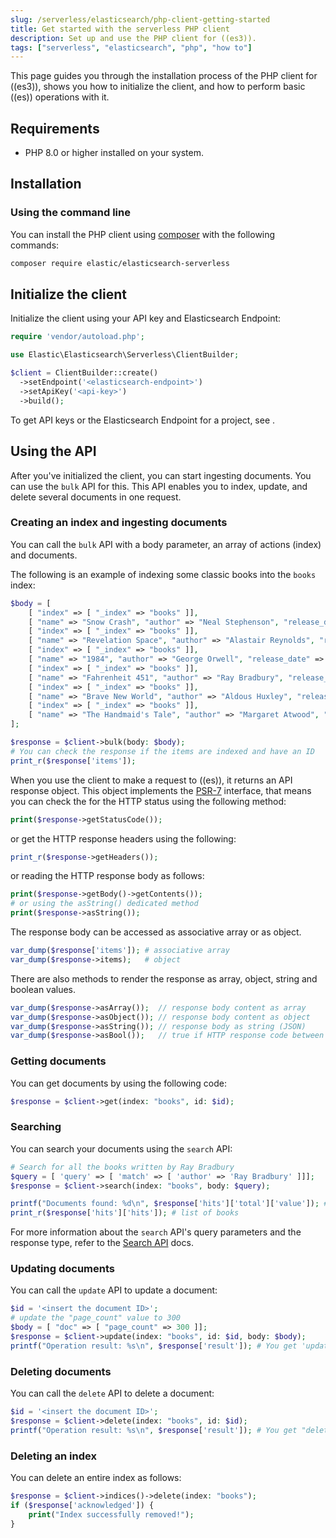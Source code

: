 ```yaml
---
slug: /serverless/elasticsearch/php-client-getting-started
title: Get started with the serverless PHP client
description: Set up and use the PHP client for ((es3)).
tags: ["serverless", "elasticsearch", "php", "how to"]
---
```


<DocBadge template="technical preview" />
This page guides you through the installation process of the
PHP client for ((es3)), shows you how to initialize the client, and how to perform basic
((es)) operations with it.

## Requirements

- PHP 8.0 or higher installed on your system.

## Installation

### Using the command line

You can install the PHP client using
[composer](https://getcomposer.org/) with the following commands:

```bash
composer require elastic/elasticsearch-serverless
```

## Initialize the client

Initialize the client using your API key and Elasticsearch Endpoint:

```php
require 'vendor/autoload.php';

use Elastic\Elasticsearch\Serverless\ClientBuilder;

$client = ClientBuilder::create()
  ->setEndpoint('<elasticsearch-endpoint>')
  ->setApiKey('<api-key>')
  ->build();
```

To get API keys or the Elasticsearch Endpoint for a project, see <DocLink slug="/serverless/elasticsearch/get-started" />.

## Using the API

After you've initialized the client, you can start ingesting documents. You can
use the `bulk` API for this. This API enables you to index, update, and delete
several documents in one request.

### Creating an index and ingesting documents

You can call the `bulk` API with a body parameter, an array of actions (index)
and documents.

The following is an example of indexing some classic books into the `books`
index:

```php
$body = [
    [ "index" => [ "_index" => "books" ]],
    [ "name" => "Snow Crash", "author" => "Neal Stephenson", "release_date" => "1992-06-01", "page_count" => 470],
    [ "index" => [ "_index" => "books" ]],
    [ "name" => "Revelation Space", "author" => "Alastair Reynolds", "release_date" => "2000-03-15", "page_count" => 585],
    [ "index" => [ "_index" => "books" ]],
    [ "name" => "1984", "author" => "George Orwell", "release_date" => "1949-06-08", "page_count" => 328],
    [ "index" => [ "_index" => "books" ]],
    [ "name" => "Fahrenheit 451", "author" => "Ray Bradbury", "release_date" => "1953-10-15", "page_count" => 227],
    [ "index" => [ "_index" => "books" ]],
    [ "name" => "Brave New World", "author" => "Aldous Huxley", "release_date" => "1932-06-01", "page_count" => 268],
    [ "index" => [ "_index" => "books" ]],
    [ "name" => "The Handmaid's Tale", "author" => "Margaret Atwood", "release_date" => "1985-06-01", "page_count" => 311]
];

$response = $client->bulk(body: $body);
# You can check the response if the items are indexed and have an ID
print_r($response['items']);
```

When you use the client to make a request to ((es)), it returns an API response
object. This object implements the [PSR-7](https://www.php-fig.org/psr/psr-7/)
interface, that means you can check the for the HTTP status using the following
method:

```php
print($response->getStatusCode());
```

or get the HTTP response headers using the following:

```php
print_r($response->getHeaders());
```

or reading the HTTP response body as follows:

```php
print($response->getBody()->getContents());
# or using the asString() dedicated method
print($response->asString());
```

The response body can be accessed as associative array or as object.

```php
var_dump($response['items']); # associative array
var_dump($response->items);   # object
```

There are also methods to render the response as array, object, string and
boolean values.

```php
var_dump($response->asArray());  // response body content as array
var_dump($response->asObject()); // response body content as object
var_dump($response->asString()); // response body as string (JSON)
var_dump($response->asBool());   // true if HTTP response code between 200 and 300
```

### Getting documents

You can get documents by using the following code:

```php
$response = $client->get(index: "books", id: $id);
```

### Searching

You can search your documents using the `search` API:

```php
# Search for all the books written by Ray Bradbury
$query = [ 'query' => [ 'match' => [ 'author' => 'Ray Bradbury' ]]];
$response = $client->search(index: "books", body: $query);

printf("Documents found: %d\n", $response['hits']['total']['value']); # total documents found
print_r($response['hits']['hits']); # list of books
```

For more information about the `search` API's query parameters and the response type,
refer to the
[Search API](/api-reference/search/search-2)
docs.

### Updating documents

You can call the `update` API to update a document:

```php
$id = '<insert the document ID>';
# update the "page_count" value to 300
$body = [ "doc" => [ "page_count" => 300 ]];
$response = $client->update(index: "books", id: $id, body: $body);
printf("Operation result: %s\n", $response['result']); # You get 'updated' as a result.
```

### Deleting documents

You can call the `delete` API to delete a document:

```php
$id = '<insert the document ID>';
$response = $client->delete(index: "books", id: $id);
printf("Operation result: %s\n", $response['result']); # You get "deleted" a as result.
```

### Deleting an index

You can delete an entire index as follows:

```php
$response = $client->indices()->delete(index: "books");
if ($response['acknowledged']) {
    print("Index successfully removed!");
}
```
